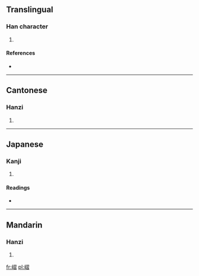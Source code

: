 ==Translingual==

===Han character===
{{Han char|rn=46|rad=山|as=11|sn=14|four=2776<sub>2</sub>|canj=山尸一日 (USMA)}}

# {{defn|Han|sort=山11}}

====References====
* {{Han ref|kx=0319.111|dkj=08442|dj=0619.200|hdz=10795.200|uh=5D8D|ud=23949|bh=E1AF|bd=57775}}

----

==Cantonese==

===Hanzi===
{{yue-hanzi|jyut=|y=jaap6}}

# {{defn|lang=yue|sort=山11}}

----

==Japanese==

===Kanji===
{{ja-kanji|grade=|rs=山11}}

# {{defn|lang=ja|sort=山11}}

====Readings====
* {{ja-readings|on=[[しふ]] (shifu)|kun=}}

----

==Mandarin==

===Hanzi===
{{cmn-hanzi|pin=[[xí]] ([[xi2]])|wg=hsi<sup>2</sup>}}

# {{defn|lang=cmn|sort=山11}}

[[fr:嶍]]
[[pl:嶍]]